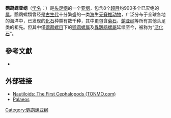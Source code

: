 {{Automatic Taxobox
| fossil_range = {{fossil range|495|0}}[[寒武纪|寒武纪晚期]]至今
| image = Orthoceras BW.jpg
| image_caption = [[直角石|直角石]]
| taxon = Nautiloidea
| subdivision_ranks = [[目_(生物)|目]]
| subdivision =
*[[鸚鵡螺目|鸚鵡螺目]] Nautilida
*†[[短棒角石目|短棒角石目]] Plectronocerida
*†[[愛麗斯木角石目|愛麗斯木角石目]] Ellesmerocerida
*†[[內角石目|內角石目]] Endocerida
*†[[珠角石目|珠角石目]] Actinocerida
*†[[叠盘角石目|叠盘角石目]] Discosorida
*†[[假直角石目|假直角石目]] Pseudorthocerida
*†[[塔飛角石目|塔飛角石目]] Tarphycerida
*†[[箭鉤角石目|箭鉤角石目]] Oncocerida
*†[[袋角石目|袋角石目]] Ascocerida
*†[[直角石目|直角石目]] Orthocerida
*†[[桿石目|桿石目]] Bactritida
}}
'''鹦鹉螺亚纲'''（[[学名|学名]]：{{lang|la|Nautiloidea}}）是[[头足纲|头足纲]]的一个[[亚纲|亚纲]]，包含8个[[超目|超目]]约900多个已灭绝的[[属|属]]。鸚鵡螺類曾经是[[古生代|古生代]]十分繁盛的一类[[海|海]]生[[无脊椎动物|无脊椎动物]]，广泛分布于全球各地的海洋中，已发现的[[化石|化石]]种类有数千种，其中更包含[[菊石|菊石]]、[[蛸亚纲|蛸亚纲]]等所有其他头足类的祖先。但其中僅[[鹦鹉螺目|鹦鹉螺目]]下的[[鹦鹉螺属|鹦鹉螺属]]及[[異鸚鵡螺屬|異鸚鵡螺屬]]延续至今，被称为“[[活化石|活化石]]”。

== 參考文獻 ==
*{{cite book zh |author=辞海编纂委员会 |title=《辞海》（1999年版） |format=M |edition=1 |location=上海 |publisher=上海辞书出版社 |date=2000 |pages= |id= ISBN 7-5326-0630-9}}
== 外部链接 ==
* [http://www.tonmo.com/science/fossils/nautiloids.php Nautiloids:  The First Cephalopods (TONMO.com)]{{Wayback|url=http://www.tonmo.com/science/fossils/nautiloids.php |date=20120208080333 }}
* [https://web.archive.org/web/20050328205726/http://www.palaeos.com/invertebrates/Molluscs/Cephalopoda/Nautiloidea.htm Palaeos]
{{Taxonbar|from=Q840536}}

[[Category:鹦鹉螺亚纲|Category:鹦鹉螺亚纲]]